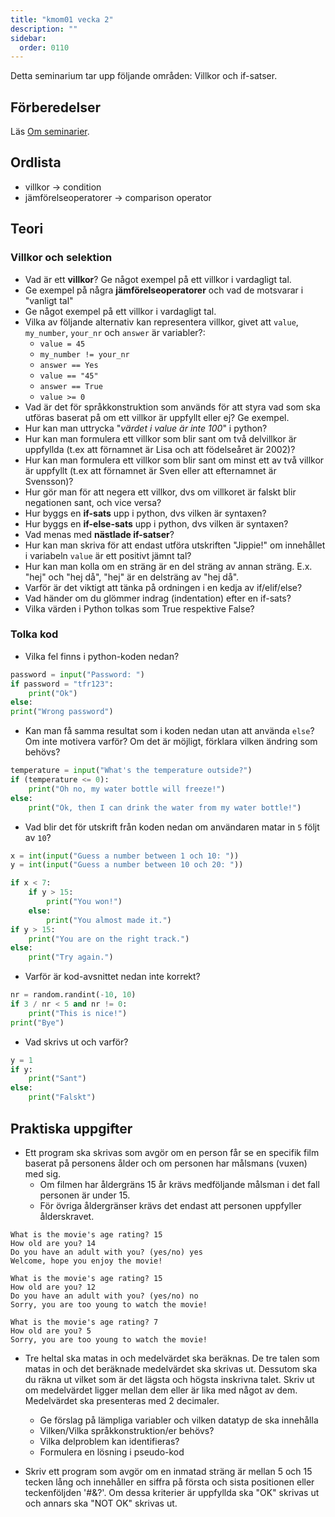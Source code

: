 ```yaml
---
title: "kmom01 vecka 2"
description: ""
sidebar:
  order: 0110
---
```



Detta seminarium tar upp följande områden: Villkor och if-satser.

## Förberedelser

Läs [Om seminarier](../).


## Ordlista

- villkor -> condition
- jämförelseoperatorer -> comparison operator


## <Icon name="open-book" class="inline-icon" label="Interpret code" /> Teori


### Villkor och selektion

- Vad är ett **villkor**? Ge något exempel på ett villkor i vardagligt tal.
- Ge exempel på några **jämförelseoperatorer** och vad de motsvarar i "vanligt tal"
- Ge något exempel på ett villkor i vardagligt tal.
- Vilka av följande alternativ kan representera villkor, givet att `value`, `my_number`, `your_nr` och `answer` är variabler?:
    - `value = 45`
    - `my_number != your_nr`
    - `answer == Yes`
    - `value == "45"`
    - `answer == True`
    - `value >= 0`
- Vad är det för språkkonstruktion som används för att styra vad som ska utföras baserat på om ett villkor är uppfyllt eller ej? Ge exempel.
- Hur kan man uttrycka "*värdet i value är inte 100*" i python?
- Hur kan man formulera ett villkor som blir sant om två delvillkor är uppfyllda (t.ex att förnamnet är Lisa och att födelseåret är 2002)?
- Hur kan man formulera ett villkor som blir sant om minst ett av två villkor är uppfyllt (t.ex att förnamnet är Sven eller att efternamnet är Svensson)?
- Hur gör man för att negera ett villkor, dvs om villkoret är falskt blir negationen sant, och vice versa?
- Hur byggs en **if-sats** upp i python, dvs vilken är syntaxen?
- Hur byggs en **if-else-sats** upp i python, dvs vilken är syntaxen?
- Vad menas med **nästlade if-satser**?
- Hur kan man skriva för att endast utföra utskriften "Jippie!" om innehållet i variabeln `value` är ett positivt jämnt tal?
- Hur kan man kolla om en sträng är en del sträng av annan sträng. E.x. "hej" och "hej då", "hej" är en delsträng av "hej då".
- Varför är det viktigt att tänka på ordningen i en kedja av if/elif/else?
- Vad händer om du glömmer indrag (indentation) efter en if-sats?
- <Icon name="seti:code-search" class="inline-icon" label="Search for answer" /> Vilka värden i Python tolkas som True respektive False?



### <Icon name="open-book" class="inline-icon" label="Interpret code" /> Tolka kod

- Vilka fel finns i python-koden nedan?

```python
password = input("Password: ")
if password = "tfr123":
    print("Ok")
else:
print("Wrong password")
```


- Kan man få samma resultat som i koden nedan utan att använda `else`? Om inte motivera varför? Om det är möjligt, förklara vilken ändring som behövs?

```python
temperature = input("What's the temperature outside?")
if (temperature <= 0):
    print("Oh no, my water bottle will freeze!")
else:
    print("Ok, then I can drink the water from my water bottle!")
```

- Vad blir det för utskrift från koden nedan om användaren matar in `5` följt av `10`?  

```python
x = int(input("Guess a number between 1 och 10: "))
y = int(input("Guess a number between 10 och 20: "))

if x < 7:
    if y > 15:
        print("You won!")
    else:
        print("You almost made it.")
if y > 15:
    print("You are on the right track.")
else:
    print("Try again.")
```

- Varför är kod-avsnittet nedan inte korrekt?

```python ###### vill du att de ska importera random?
nr = random.randint(-10, 10)
if 3 / nr < 5 and nr != 0:
    print("This is nice!")
print("Bye")

```

- Vad skrivs ut och varför?

```python
y = 1
if y:
    print("Sant")
else:
    print("Falskt")
```


## <Icon name="seti:python" class="inline-icon" label="Write code" /> Praktiska uppgifter

- Ett program ska skrivas som avgör om en person får se en specifik film baserat på personens ålder och om personen har målsmans (vuxen) med sig.
    - Om filmen har åldergräns 15 år krävs medföljande målsman i det fall personen är under 15.
    - För övriga åldergränser krävs det endast att personen uppfyller ålderskravet.

```
What is the movie's age rating? 15
How old are you? 14
Do you have an adult with you? (yes/no) yes
Welcome, hope you enjoy the movie!
```

```
What is the movie's age rating? 15
How old are you? 12
Do you have an adult with you? (yes/no) no
Sorry, you are too young to watch the movie!
```

```
What is the movie's age rating? 7
How old are you? 5
Sorry, you are too young to watch the movie!
```

- Tre heltal ska matas in och medelvärdet ska beräknas. De tre talen som matas in och det beräknade medelvärdet ska skrivas ut. Dessutom ska du räkna ut vilket som är det lägsta och högsta inskrivna talet. Skriv ut om medelvärdet ligger mellan dem eller är lika med något av dem. Medelvärdet ska presenteras med 2 decimaler.
    - Ge förslag på lämpliga variabler och vilken datatyp de ska innehålla
    - Vilken/Vilka språkkonstruktion/er behövs?
    - Vilka delproblem kan identifieras?
    - Formulera en lösning i pseudo-kod

- <Icon name="star" class="inline-icon" label="Search for answer" /> Skriv ett program som avgör om en inmatad sträng är mellan 5 och 15 tecken lång och innehåller en siffra på första och sista positionen eller teckenföljden '#&?'. Om dessa kriterier är uppfyllda ska "OK" skrivas ut och annars ska "NOT OK" skrivas ut.
